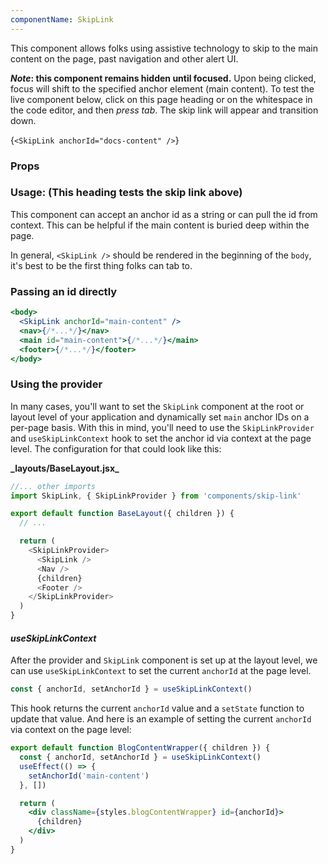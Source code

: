 ```yaml
---
componentName: SkipLink
---
```


This component allows folks using assistive technology to skip to the main content on the page, past navigation and other alert UI.

**_Note_: this component remains hidden until focused.** Upon being clicked, focus will shift to the specified anchor element (main content). To test the live component below, click on this page heading or on the whitespace in the code editor, and then _press tab_. The skip link will appear and transition down.

<LiveComponent>{`<SkipLink anchorId="docs-content" />`}</LiveComponent>

<UsageDetails packageName="@hashicorp/skip-link" />

### Props

<PropsTable props={componentProps} />

<h3 id="docs-content"> Usage: (This heading tests the skip link above)</h3>

This component can accept an anchor id as a string or can pull the id from context. This can be helpful if the main content is buried deep within the page.

In general, `<SkipLink />` should be rendered in the beginning of the `body`, it's best to be the first thing folks can tab to.

### Passing an id directly

```jsx
<body>
  <SkipLink anchorId="main-content" />
  <nav>{/*...*/}</nav>
  <main id="main-content">{/*...*/}</main>
  <footer>{/*...*/}</footer>
</body>
```

### Using the provider

In many cases, you'll want to set the `SkipLink` component at the root or layout level of your application and dynamically set `main` anchor IDs on a per-page basis. With this in mind, you'll need to use the `SkipLinkProvider` and `useSkipLinkContext` hook to set the anchor id via context at the page level. The configuration for that could look like this:

**\_layouts/BaseLayout.jsx\_**

```js
//... other imports
import SkipLink, { SkipLinkProvider } from 'components/skip-link'

export default function BaseLayout({ children }) {
  // ...

  return (
    <SkipLinkProvider>
      <SkipLink />
      <Nav />
      {children}
      <Footer />
    </SkipLinkProvider>
  )
}
```

#### _useSkipLinkContext_

After the provider and `SkipLink` component is set up at the layout level, we can use `useSkipLinkContext` to set the current `anchorId` at the page level.

```ts
const { anchorId, setAnchorId } = useSkipLinkContext()
```

This hook returns the current `anchorId` value and a `setState` function to update that value. And here is an example of setting the current `anchorId` via context on the page level:

```jsx
export default function BlogContentWrapper({ children }) {
  const { anchorId, setAnchorId } = useSkipLinkContext()
  useEffect(() => {
    setAnchorId('main-content')
  }, [])

  return (
    <div className={styles.blogContentWrapper} id={anchorId}>
      {children}
    </div>
  )
}
```
